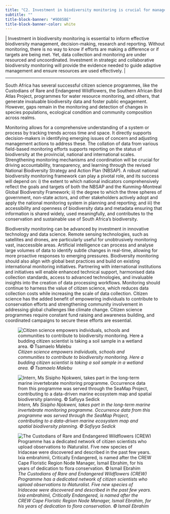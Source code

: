 ```yaml
---
title: "C2. Investment in biodiversity monitoring is crucial for management, decision-making, research and reporting"
subtitle: ""
title-block-banner: "#9D85BE"
title-block-banner-color: white
---
```


\| Investment in biodiversity monitoring is essential to inform effective biodiversity management, decision-making, research and reporting. Without monitoring, there is no way to know if efforts are making a difference or if targets are being met. Yet, data collection and monitoring are under resourced and uncoordinated. Investment in strategic and collaborative biodiversity monitoring will provide the evidence needed to guide adaptive management and ensure resources are used effectively. \| 

------------------------------------------------------------------------

South Africa has several successful citizen science programmes, like the Custodians of Rare and Endangered Wildflowers, the Southern African Bird Atlas Project, programmes for water resource monitoring, and others, that generate invaluable biodiversity data and foster public engagement. However, gaps remain in the monitoring and detection of changes in species populations, ecological condition and community composition across realms.   

Monitoring allows for a comprehensive understanding of a system or process by tracking trends across time and space. It directly supports decision-makers in identifying emerging issues of concern and adjusting management actions to address these. The collation of data from various field-based monitoring efforts supports reporting on the status of biodiversity at the provincial, national and international scales. Strengthening monitoring mechanisms and coordination will be crucial for driving accountability, transparency, and learning through the revised National Biodiversity Strategy and Action Plan (NBSAP). A robust national biodiversity monitoring framework can play a pivotal role, and its success will depend on: i) the extent to which national indicators comprehensively reflect the goals and targets of both the NBSAP and the Kunming-Montreal Global Biodiversity Framework; ii) the degree to which the three spheres of government, non-state actors, and other stakeholders actively adopt and apply the national monitoring system in planning and reporting; and iii) the accessibility and openness of biodiversity data and metadata ensuring that information is shared widely, used meaningfully, and contributes to the conservation and sustainable use of South Africa’s biodiversity. 

Biodiversity monitoring can be advanced by investment in innovative technology and data science. Remote sensing technologies, such as satellites and drones, are particularly useful for unobtrusively monitoring vast, inaccessible areas. Artificial intelligence can process and analyse large volumes of data to identify subtle changes in real-time, allowing for more proactive responses to emerging pressures. Biodiversity monitoring should also align with global best practices and build on existing international monitoring initiatives. Partnering with international institutions and initiatives will enable enhanced technical support, harmonised data collection standards, access to advanced technologies, and invaluable insights into the creation of data processing workflows. Monitoring should continue to harness the value of citizen science, which reduces data collection costs while increasing the scale of data collection. Citizen science has the added benefit of empowering individuals to contribute to conservation efforts and strengthening community involvement in addressing global challenges like climate change. Citizen science programmes require constant fund raising and awareness building, and coordinated campaigns to secure these efforts are essential.

![*Citizen science empowers individuals, schools and communities to contribute to biodiversity monitoring. Here a budding citizen scientist is taking a soil sample in a wetland area. © Tsamaelo Malebu*](imgs/33.%20Pg37_KMC2_Wetland%20citisci_(c)Tsamaelo%20Malebu%20-%20SMALL.png)

![*Intern, Ms Sisipho Njokweni, takes part in the long-term marine invertebrate monitoring programme. Occurrence data from this programme was served through the SeaMap Project, contributing to a data-driven marine ecosystem map and spatial biodiversity planning. © Safiyya Sedick*](imgs/34.%20Pg37_KMC2_IMG_1343_SeaMap%20inverts%20(c)SAEON%20-%20SMALL.png)

![*The Custodians of Rare and Endangered Wildflowers (CREW) Programme has a dedicated network of citizen scientists who upload observations to iNaturalist. Five new species of Iridaceae were discovered and described in the past few years. Ixia embrahimii, Critically Endangered, is named after the CREW Cape Floristic Region Node Manager, Ismail Ebrahim, for his years of dedication to flora conservation. © Ismail Ebrahim*](imgs/35.%20Pg37_KMC2_IMG_3225_Ixia%20ebrahimii%20(c)%20Ismail%20Ebrahim%20-%20SMALL.png)
